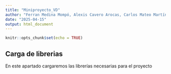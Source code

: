 ```yaml
---
title: "Miniproyecto_VD"
author: "Ferran Medina Mompó, Alexis Cavero Arocas, Carlos Mateo Martínez, Marcos Baudson Ríos y Roberto Millán"
date: "2025-04-15"
output: html_document
---
```


```r
knitr::opts_chunk$set(echo = TRUE)
```

## Carga de librerias

En este apartado cargaremos las librerías necesarias para el proyecto

